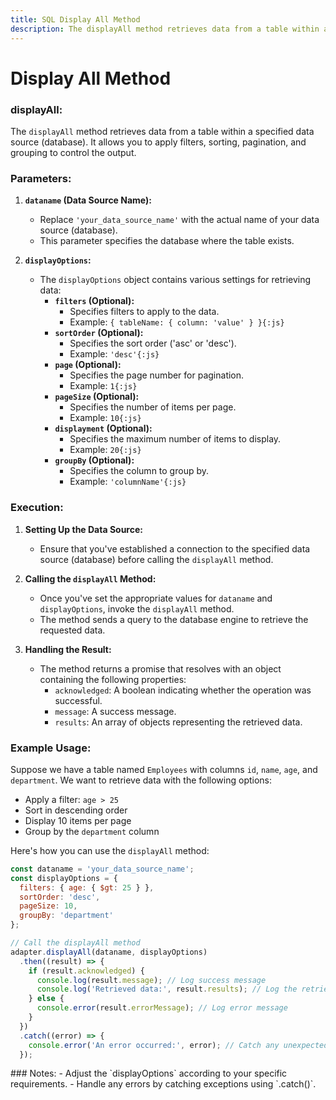 ```yaml
---
title: SQL Display All Method
description: The displayAll method retrieves data from a table within a specified data source (database). It allows you to apply filters, sorting, pagination, and grouping to control the output.
---
```



# Display All Method

### displayAll:
The `displayAll` method retrieves data from a table within a specified data source (database). It allows you to apply filters, sorting, pagination, and grouping to control the output.
<Steps>
### Parameters:
1. **`dataname` (Data Source Name):**
   - Replace `'your_data_source_name'` with the actual name of your data source (database).
   - This parameter specifies the database where the table exists.

2. **`displayOptions`:**
   - The `displayOptions` object contains various settings for retrieving data:
     - **`filters` (Optional):**
       - Specifies filters to apply to the data.
       - Example: `{ tableName: { column: 'value' } }{:js}`
     - **`sortOrder` (Optional):**
       - Specifies the sort order ('asc' or 'desc').
       - Example: `'desc'{:js}`
     - **`page` (Optional):**
       - Specifies the page number for pagination.
       - Example: `1{:js}`
     - **`pageSize` (Optional):**
       - Specifies the number of items per page.
       - Example: `10{:js}`
     - **`displayment` (Optional):**
       - Specifies the maximum number of items to display.
       - Example: `20{:js}`
     - **`groupBy` (Optional):**
       - Specifies the column to group by.
       - Example: `'columnName'{:js}`

### Execution:
1. **Setting Up the Data Source:**
   - Ensure that you've established a connection to the specified data source (database) before calling the `displayAll` method.

2. **Calling the `displayAll` Method:**
   - Once you've set the appropriate values for `dataname` and `displayOptions`, invoke the `displayAll` method.
   - The method sends a query to the database engine to retrieve the requested data.

3. **Handling the Result:**
   - The method returns a promise that resolves with an object containing the following properties:
     - `acknowledged`: A boolean indicating whether the operation was successful.
     - `message`: A success message.
     - `results`: An array of objects representing the retrieved data.

### Example Usage:
Suppose we have a table named `Employees` with columns `id`, `name`, `age`, and `department`. We want to retrieve data with the following options:
- Apply a filter: `age > 25`
- Sort in descending order
- Display 10 items per page
- Group by the `department` column

Here's how you can use the `displayAll` method:

```js
const dataname = 'your_data_source_name';
const displayOptions = {
  filters: { age: { $gt: 25 } },
  sortOrder: 'desc',
  pageSize: 10,
  groupBy: 'department'
};

// Call the displayAll method
adapter.displayAll(dataname, displayOptions)
  .then((result) => {
    if (result.acknowledged) {
      console.log(result.message); // Log success message
      console.log('Retrieved data:', result.results); // Log the retrieved data
    } else {
      console.error(result.errorMessage); // Log error message
    }
  })
  .catch((error) => {
    console.error('An error occurred:', error); // Catch any unexpected errors
  });
```
</Steps>
### Notes:
- Adjust the `displayOptions` according to your specific requirements.
- Handle any errors by catching exceptions using `.catch()`.
